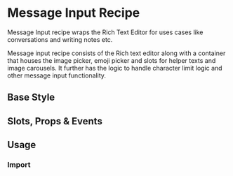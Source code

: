 
<Meta of={DtRecipeMessageInputStories}/>

# Message Input Recipe

<Subtitle>
  Message Input recipe wraps the Rich Text Editor for uses cases like conversations and writing notes etc.
</Subtitle>

Message input recipe consists of the Rich text editor along with a container that houses the image picker,
emoji picker and slots for helper texts and image carousels.
It further has the logic to handle character limit logic and other message input functionality.

## Base Style

<Canvas of={DtRecipeMessageInputStories.Default} />

## Slots, Props & Events

<Controls />

## Usage

### Import

```jsx
import { DtRecipeMessageInput } from '@dialpad/dialtone-vue';
```
